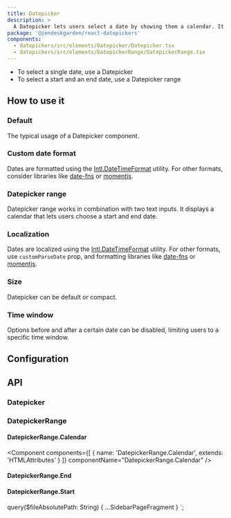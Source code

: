 ```yaml
---
title: Datepicker
description: >
  A Datepicker lets users select a date by showing them a calendar. It works in combination with a text input.
package: '@zendeskgarden/react-datepickers'
components:
  - datepickers/src/elements/Datepicker/Datepicker.tsx
  - datepickers/src/elements/DatepickerRange/DatepickerRange.tsx
---
```


<Usage>
  <Use>
    <ul>
      <li>To select a single date, use a Datepicker</li>
      <li>To select a start and an end date, use a Datepicker range</li>
    </ul>
  </Use>
</Usage>

## How to use it

### Default

The typical usage of a Datepicker component.


<CodeExample code={DefaultCode}>
  <Default />
</CodeExample>

### Custom date format

Dates are formatted using the
[Intl.DateTimeFormat](https://developer.mozilla.org/en-US/docs/Web/JavaScript/Reference/Global_Objects/DateTimeFormat)
utility. For other formats, consider libraries like
[date-fns](https://date-fns.org/) or [momentjs](https://momentjs.com/).


<CodeExample code={CustomCode}>
  <Custom />
</CodeExample>

### Datepicker range

Datepicker range works in combination with two text inputs. It displays a
calendar that lets users choose a start and end date.


<CodeExample code={RangeCode}>
  <Range />
</CodeExample>

### Localization

Dates are localized using the
[Intl.DateTimeFormat](https://developer.mozilla.org/en-US/docs/Web/JavaScript/Reference/Global_Objects/DateTimeFormat)
utility. For other formats, use `customParseDate` prop, and formatting libraries
like [date-fns](https://date-fns.org/) or [momentjs](https://momentjs.com/).


<CodeExample code={LocalizationCode}>
  <Localization />
</CodeExample>

### Size

Datepicker can be default or compact.


<CodeExample code={SizeCode}>
  <Size />
</CodeExample>

### Time window

Options before and after a certain date can be disabled, limiting users to a specific time window.


<CodeExample code={TimeWindowCode}>
  <TimeWindow />
</CodeExample>

## Configuration

<Configuration reactPackage={props.data.mdx.package} components={props.data.mdx.components} />

## API

### Datepicker

<Component components={props.data.mdx.components} componentName="datepicker" />

<PropSheet components={props.data.mdx.components} componentName="datepicker" />

### DatepickerRange

<Component components={props.data.mdx.components} componentName="datepickerRange" />

<PropSheet components={props.data.mdx.components} componentName="datepickerRange" />

#### DatepickerRange.Calendar

<Component
  components={[
    {
      name: 'DatepickerRange.Calendar',
      extends: 'HTMLAttributes<HTMLDivElement>'
    }
  ]}
  componentName="DatepickerRange.Calendar"
/>

#### DatepickerRange.End

#### DatepickerRange.Start


  query($fileAbsolutePath: String) {
    ...SidebarPageFragment
  }
`;
